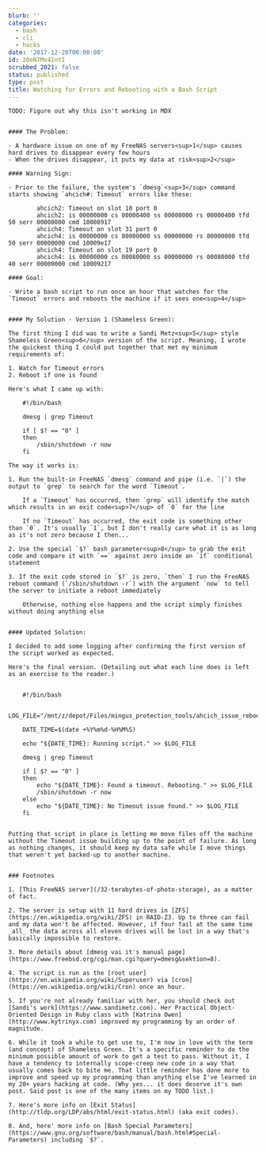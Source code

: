 ```yaml
---
blurb: ''
categories:
  - bash
  - cli
  - hacks
date: '2017-12-20T00:00:00'
id: 20eN7Mx4IntI
scrubbed_2021: false
status: published
type: post
title: Watching for Errors and Rebooting with a Bash Script
---
```


```
TODO: Figure out why this isn't working in MDX


#### The Problem:

- A hardware issue on one of my FreeNAS servers<sup>1</sup> causes hard drives to disappear every few hours
- When the drives disappear, it puts my data at risk<sup>2</sup> 

#### Warning Sign:

- Prior to the failure, the system's `dmesg`<sup>3</sup> command starts showing `ahcich#: Timeout` errors like these:

        ahcich2: Timeout on slot 10 port 0
        ahcich2: is 00000000 cs 00000400 ss 00000000 rs 00000400 tfd 50 serr 00000000 cmd 10008917
        ahcich4: Timeout on slot 31 port 0
        ahcich4: is 00000000 cs 80000000 ss 00000000 rs 80000000 tfd 50 serr 00000000 cmd 10009e17
        ahcich4: Timeout on slot 19 port 0
        ahcich4: is 00000000 cs 00080000 ss 00000000 rs 00080000 tfd 40 serr 00000000 cmd 10009217

#### Goal:

- Write a bash script to run once an hour that watches for the `Timeout` errors and reboots the machine if it sees one<sup>4</sup>


#### My Solution - Version 1 (Shameless Green):

The first thing I did was to write a Sandi Metz<sup>5</sup> style Shameless Green<sup>6</sup> version of the script. Meaning, I wrote the quickest thing I could put together that met my minimum requirements of:

1. Watch for Timeout errors
2. Reboot if one is found

Here's what I came up with:

    #!/bin/bash

    dmesg | grep Timeout

    if [ $? == "0" ]
    then
        /sbin/shutdown -r now
    fi

The way it works is:

1. Run the built-in FreeNAS `dmesg` command and pipe (i.e. `|`) the output to `grep` to search for the word `Timeout`.

    If a `Timeout` has occurred, then `grep` will identify the match which results in an exit code<sup>7</sup> of `0` for the line 
    
    If no `Timeout` has occurred, the exit code is something other than `0`. It's usually `1`, but I don't really care what it is as long as it's not zero because I then...

2. Use the special `$?` bash parameter<sup>8</sup> to grab the exit code and compare it with `==` against zero inside an `if` conditional statement 

3. If the exit code stored in `$?` is zero, `then` I run the FreeNAS reboot command (`/sbin/shutdown -r`) with the argument `now` to tell the server to initiate a reboot immediately  

    Otherwise, nothing else happens and the script simply finishes without doing anything else  


#### Updated Solution:

I decided to add some logging after confirming the first version of the script worked as expected.

Here's the final version. (Detailing out what each line does is left as an exercise to the reader.)


    #!/bin/bash

    LOG_FILE="/mnt/z/depot/Files/mingus_protection_tools/ahcich_issue_rebooter/log.txt"

    DATE_TIME=$(date +%Y%m%d-%H%M%S)
    
    echo "${DATE_TIME}: Running script." >> $LOG_FILE

    dmesg | grep Timeout

    if [ $? == "0" ]
    then
        echo "${DATE_TIME}: Found a timeout. Rebooting." >> $LOG_FILE
        /sbin/shutdown -r now
    else
        echo "${DATE_TIME}: No Timeout issue found." >> $LOG_FILE
    fi


Putting that script in place is letting me move files off the machine without the Timeout issue building up to the point of failure. As long as nothing changes, it should keep my data safe while I move things that weren't yet backed-up to another machine.


### Footnotes

1. [This FreeNAS server](/32-terabytes-of-photo-storage), as a matter of fact.

2. The server is setup with 11 hard drives in [ZFS](https://en.wikipedia.org/wiki/ZFS) in RAID-Z3. Up to three can fail and my data won't be affected. However, if four fail at the same time _all_ the data across all eleven drives will be lost in a way that's basically impossible to restore.

3. More details about [dmesg vai it's manual page](https://www.freebsd.org/cgi/man.cgi?query=dmesg&sektion=8).

4. The script is run as the [root user](https://en.wikipedia.org/wiki/Superuser) via [cron](https://en.wikipedia.org/wiki/Cron) once an hour.

5. If you're not already familiar with her, you should check out [Sandi's work](https://www.sandimetz.com). Her Practical Object-Oriented Design in Ruby class with [Katrina Owen](http://www.kytrinyx.com) improved my programming by an order of magnitude.

6. While it took a while to get use to, I'm now in love with the term (and concept) of Shameless Green. It's a specific reminder to do the minimum possible amount of work to get a test to pass. Without it, I have a tendency to internally scope-creep new code in a way that usually comes back to bite me. That little reminder has done more to improve and speed up my programming than anything else I've learned in my 20+ years hacking at code. (Why yes... it does deserve it's own post. Said post is one of the many items on my TODO list.)

7. Here's more info on [Exit Status](http://tldp.org/LDP/abs/html/exit-status.html) (aka exit codes).

8. And, here' more info on [Bash Special Parameters](https://www.gnu.org/software/bash/manual/bash.html#Special-Parameters) including `$?`.
```
